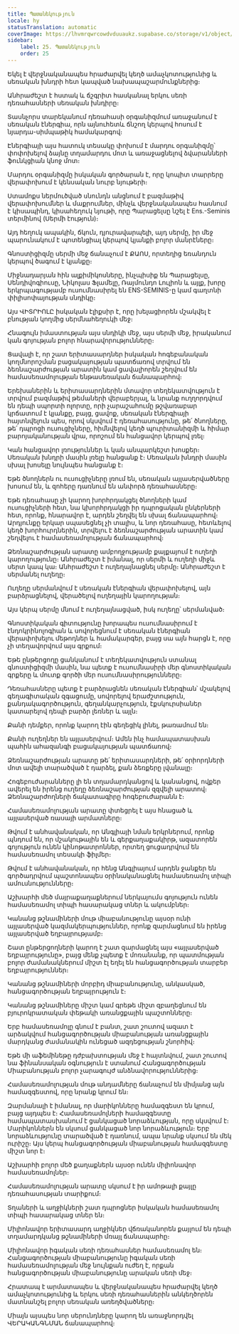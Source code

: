 ```yaml
---
title: Պատանեկություն
locale: hy
statusTranslation: automatic
coverImage: https://lhvmrqwrcowdvduuaukz.supabase.co/storage/v1/object/public/strapi-uploads/small_cover-educacion-fundamental.webp-2d51a7828a2b1309555be27f7e2a61a0.webp
sidebar:
    label: 25. Պատանեկություն
    order: 25
---
```

Եկել է վերջնականապես հրաժարվել կեղծ ամաչկոտությունից և սեռական խնդրի հետ կապված նախապաշարմունքներից։

Անհրաժեշտ է հստակ և ճշգրիտ հասկանալ երկու սեռի դեռահասների սեռական խնդիրը։

Տասնչորս տարեկանում դեռահասի օրգանիզմում առաջանում է սեռական էներգիա, որն այնուհետև ճնշող կերպով հոսում է նյարդա-սիմպաթիկ համակարգով։

Էներգիայի այս հատուկ տեսակը փոխում է մարդու օրգանիզմը՝ փոփոխելով ձայնը տղամարդու մոտ և առաջացնելով ձվարանների ֆունկցիան կնոջ մոտ։

Մարդու օրգանիզմը իսկական գործարան է, որը կոպիտ տարրերը վերափոխում է կենսական նուրբ նյութերի։

Ստամոքս ներմուծված սնունդն անցնում է բազմաթիվ վերափոխումներ և մաքրումներ, մինչև վերջնականապես հասնում է կիսապինդ, կիսահեղուկ նյութի, որը Պարացելսը նշել է Ens.-Seminis տերմինով (Սերմի էություն)։

Այդ հեղուկ ապակին, ճկուն, դյուրավարպելի, այդ սերմը, իր մեջ պարունակում է պոտենցիալ կերպով կյանքի բոլոր մանրէները։

Գնոստիցիզմը սերմի մեջ ճանաչում է ՔԱՈՍ, որտեղից եռանդուն կերպով ծագում է կյանքը։

Միջնադարյան հին ալքիմիկոսները, ինչպիսիք են Պարացելսը, Սենդիվոգիուսը, Նիկոլաս Ֆլամելը, Ռայմունդո Լուլիոն և այլք, խորը երկրպագությամբ ուսումնասիրել են ENS-SEMINIS-ը կամ գաղտնի փիլիսոփայության սնդիկը։

Այս ՎԻՏՐԻՈԼԸ իսկական էլիքսիր է, որը խելացիորեն մշակվել է բնության կողմից սերմնահեղուկի մեջ։

Հնագույն իմաստության այս սնդիկի մեջ, այս սերմի մեջ, իրականում կան գոյության բոլոր հնարավորությունները։

Ցավալի է, որ շատ երիտասարդներ իսկական հոգեբանական կողմնորոշման բացակայության պատճառով տրվում են ձեռնաշարժության արատին կամ ցավալիորեն շեղվում են համասեռամոլության ենթասեռական ճանապարհով։

Երեխաներին և երիտասարդներին մտավոր տեղեկատվություն է տրվում բազմաթիվ թեմաների վերաբերյալ, և նրանք ուղղորդվում են դեպի սպորտի ոլորտը, որի չարաշահումը թշվառաբար կրճատում է կյանքը, բայց, ցավոք, սեռական էներգիայի հայտնվելուն պես, որով սկսվում է դեռահասությունը, թե՛ ծնողները, թե՛ դպրոցի ուսուցիչները, հիմնվելով կեղծ պուրիտանիզմի և հիմար բարոյականության վրա, որոշում են հանցավոր կերպով լռել։

Կան հանցավոր լռություններ և կան անպարկեշտ խոսքեր։ Սեռական խնդրի մասին լռելը հանցանք է։ Սեռական խնդրի մասին սխալ խոսելը նույնպես հանցանք է։

Եթե ծնողներն ու ուսուցիչները լռում են, սեռական այլասերվածները խոսում են, և զոհերը դառնում են անփորձ դեռահասները։

Եթե դեռահասը չի կարող խորհրդակցել ծնողների կամ ուսուցիչների հետ, նա կխորհրդակցի իր դպրոցական ընկերների հետ, որոնք, հնարավոր է, արդեն շեղվել են սխալ ճանապարհով։ Արդյունքը երկար սպասեցնել չի տալիս, և նոր դեռահասը, հետևելով կեղծ խորհուրդներին, տրվելու է ձեռնաշարժության արատին կամ շեղվելու է համասեռամոլության ճանապարհով։

Ձեռնաշարժության արատը ամբողջությամբ քայքայում է ուղեղի կարողությունը։ Անհրաժեշտ է իմանալ, որ սերմի և ուղեղի միջև սերտ կապ կա։ Անհրաժեշտ է ուղեղայնացնել սերմը։ Անհրաժեշտ է սերմանել ուղեղը։

Ուղեղը սերմանվում է սեռական էներգիան վերափոխելով, այն բարձրացնելով, վերածելով ուղեղային կարողության։

Այս կերպ սերմը մնում է ուղեղայնացված, իսկ ուղեղը՝ սերմանված։

Գնոստիկական գիտությունը խորապես ուսումնասիրում է էնդոկրինոլոգիան և սովորեցնում է սեռական էներգիան վերափոխելու մեթոդներ և համակարգեր, բայց սա այն հարցն է, որը չի տեղավորվում այս գրքում։

Եթե ընթերցողը ցանկանում է տեղեկատվություն ստանալ գնոստիցիզմի մասին, նա պետք է ուսումնասիրի մեր գնոստիկական գրքերը և մուտք գործի մեր ուսումնասիրությունները։

Դեռահասները պետք է բարձրացնեն սեռական էներգիան՝ մշակելով գեղագիտական զգացումը, սովորելով երաժշտություն, քանդակագործություն, գեղանկարչություն, էքսկուրսիաներ կատարելով դեպի բարձր լեռներ և այլն։

Քանի դեմքեր, որոնք կարող էին գեղեցիկ լինել, թառամում են։

Քանի ուղեղներ են այլասերվում։ Ամեն ինչ համապատասխան պահին ահազանգի բացակայության պատճառով։

Ձեռնաշարժության արատը թե՛ երիտասարդների, թե՛ օրիորդների մոտ ավելի տարածված է դարձել, քան ձեռքերը լվանալը։

Հոգեբուժարանները լի են տղամարդկանցով և կանանցով, ովքեր ավերել են իրենց ուղեղը ձեռնաշարժության զզվելի արատով։ Ձեռնաշարժողների ճակատագիրը հոգեբուժարանն է։

Համասեռամոլության արատը փտեցրել է այս հնացած և այլասերված ռասայի արմատները։

Թվում է անհավանական, որ Անգլիայի նման երկրներում, որոնք պնդում են, որ մշակութային են և գերքաղաքակիրթ, ազատորեն գոյություն ունեն կինոթատրոններ, որտեղ ցուցադրվում են համասեռամոլ տեսակի ֆիլմեր։

Թվում է անհավանական, որ հենց Անգլիայում արդեն ջանքեր են գործադրվում պաշտոնապես օրինականացնել համասեռամոլ տիպի ամուսնությունները։

Աշխարհի մեծ մայրաքաղաքներում ներկայումս գոյություն ունեն համասեռամոլ տիպի հասարակաց տներ և ակումբներ։

Կանանց թշնամիների մութ միաբանությունը այսօր ունի այլասերված կազմակերպություններ, որոնք զարմացնում են իրենց այլասերված եղբայրությամբ։

Շատ ընթերցողների կարող է շատ զարմացնել այս «այլասերված եղբայրությունը», բայց մենք չպետք է մոռանանք, որ պատմության բոլոր ժամանակներում միշտ էլ եղել են հանցագործության տարբեր եղբայրություններ։

Կանանց թշնամիների մորբիդ միաբանությունը, անկասկած, հանցագործության եղբայրություն է։

Կանանց թշնամիները միշտ կամ գրեթե միշտ զբաղեցնում են բյուրոկրատական փեթակի առանցքային պաշտոնները։

Երբ համասեռամոլը գնում է բանտ, շատ շուտով ազատ է արձակվում հանցագործության միաբանության առանցքային մարդկանց ժամանակին ունեցած ազդեցության շնորհիվ։

Եթե մի աֆեմինեթը դժբախտության մեջ է հայտնվում, շատ շուտով նա ֆինանսական օգնություն է ստանում Հանցագործության Միաբանության բոլոր չարագույժ անձնավորություններից։

Համասեռամոլության մութ անդամները ճանաչում են միմյանց այն համազգեստով, որը նրանք կրում են։

Զարմանալի է իմանալ, որ մարիկոնները համազգեստ են կրում, բայց այդպես է։ Համասեռամոլների համազգեստը համապատասխանում է ցանկացած նորաձևության, որը սկսվում է։ Մարիկոններն են սկսում ցանկացած նոր նորաձևություն։ Երբ նորաձևությունը տարածված է դառնում, ապա նրանք սկսում են մեկ ուրիշը։ Այս կերպ հանցագործության միաբանության համազգեստը միշտ նոր է։

Աշխարհի բոլոր մեծ քաղաքներն այսօր ունեն միլիոնավոր համասեռամոլներ։

Համասեռամոլության արատը սկսում է իր ամոթալի քայլը դեռահասության տարիքում։

Տղաների և աղջիկների շատ դպրոցներ իսկական համասեռամոլ տիպի հասարակաց տներ են։

Միլիոնավոր երիտասարդ աղջիկներ վճռականորեն քայլում են դեպի տղամարդկանց թշնամիների մռայլ ճանապարհը։

Միլիոնավոր իգական սեռի դեռահասներ համասեռամոլ են։ Հանցագործության միաբանությունը իգական սեռի համասեռամոլության մեջ նույնքան ուժեղ է, որքան հանցագործության միաբանությունը արական սեռի մեջ։

Հրատապ է արմատապես և վերջնականապես հրաժարվել կեղծ ամաչկոտությունից և երկու սեռի դեռահասներին անկեղծորեն մատնանշել բոլոր սեռական առեղծվածները։

Միայն այսպես նոր սերունդները կարող են առաջնորդվել ՎԵՐԱԿԱՆԳՆՄԱՆ ճանապարհով։
